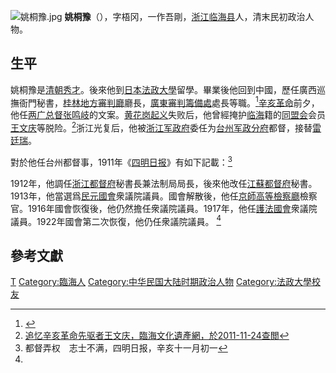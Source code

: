 [[File:姚桐豫.jpg|thumb]]
'''姚桐豫'''（{{bd|1869年||？|}}），字梧冈，一作吾剛，[[浙江|浙江]][[临海县|临海县]]人，清末民初政治人物。

==生平==
姚桐豫是[[清朝|清朝]][[秀才|秀才]]。後來他到[[日本|日本]][[法政大學|法政大學]]留學。畢業後他回到中國，歷任廣西巡撫衙門秘書，[[桂林地方審判廳|桂林地方審判廳]]廳長，[[廣東審判籌備處|廣東審判籌備處]]處長等職。<ref name=crn>{{Cite web |url=http://www.chinareviewnews.com/crn-webapp/cbspub/secDetail.jsp?bookid=35443&secid=35486 |title=姚翰、姚筠等，中國評論學術出版社，於2011-11-24查閲 |access-date=2011-11-24 |archive-date=2019-08-12 |archive-url=https://web.archive.org/web/20190812123015/http://www.chinareviewnews.com/crn-webapp/cbspub/secDetail.jsp?bookid=35443&secid=35486 }}</ref>[[辛亥革命|辛亥革命]]前夕，他任[[两广总督|两广总督]][[张鸣岐|张鸣岐]]的文案。[[黄花岗起义|黄花岗起义]]失败后，他曾經掩护[[临海|临海]]籍的[[同盟会|同盟会]]会员[[王文庆|王文庆]]等脱险。<ref>[http://www.lhww.gov.cn/info.asp?id=1462 追忆辛亥革命先驱者王文庆，臨海文化遺產網，於2011-11-24查閲]{{dead link|date=2017年12月 |bot=InternetArchiveBot |fix-attempted=yes }}</ref>浙江光复后，他被[[浙江军政府|浙江军政府]]委任为[[台州军政分府|台州军政分府]]都督，接替[[雷廷瑞|雷廷瑞]]。 

對於他任台州都督事，1911年《[[四明日报|四明日报]]》有如下記載：<ref>都督弄权　志士不满，四明日报，辛亥十一月初一</ref>
{{引用|
<center>都督弄权　志士不满</center><br/>

[[台州|台州]]设立军政分府，在杭起义光复之台人士纷纷由杭回台，多至三四十人，咸希望参预军府新事业，为桑梓造共和幸福。迨群抵[[海门|海门]]，都督姚桐豫立即发挥其任用私人手段。第一派出卫队官[[葛奇峰|葛奇峰]]，则军界已失所望。复用秘书员[[何兼善|何兼善]]，系向在渔团局司事分台候补场中之滑吏。其他若[[冯杰|冯杰]]、[[卢华士|卢华士]]，豚尾摇曳，顽旧无知。姚固利其私人，诸志士皆不乐与其共事。且他人士在杭起义，以头颅换得军政分府，一至台州只为姚氏私人之啖饭地，一时起义诸同志群相愤激，有议以手枪赠姚者，有议以姚将取消者。（杭州起义，姚未在场，由[[黄岩|黄岩]]民事长[[杨云帆|杨云帆]]君权其任受台事者。）经各邑民事长力为调停，已有多数人解散回杭。讵日前姚氏又无辜纵卫队杀金氏父子，以至全台人心浮动，军政分府更有危在旦夜之势。彼由杭相随回台者，立即纷纷辞退，势成瓦解。闻辞去者大约黄、太居多，现姚皆引[[临海|临海]]私人充补。以后台州之局面恐更不堪设想矣。}}

1912年，他調任[[浙江都督府|浙江都督府]]秘書長兼法制局局長，後來他改任[[江蘇都督府|江蘇都督府]]秘書。1913年，他當選爲[[民元國會|民元國會]]衆議院議員。國會解散後，他任[[京師高等檢察廳|京師高等檢察廳]]檢察官。1916年國會恢復後，他仍然擔任衆議院議員。1917年，他任[[護法國會|護法國會]]衆議院議員。1922年國會第二次恢復，他仍任衆議院議員。 <ref name=crn/>

==參考文獻==
{{reflist}}

{{中华民国各省都督府代表联合会上海会议代表}}
{{Authority control}}
{{DEFAULTSORT:Yao姚}}
[[Category:姚姓|T]]
[[Category:臨海人|Category:臨海人]]
[[Category:中华民国大陆时期政治人物|Category:中华民国大陆时期政治人物]]
[[Category:法政大學校友|Category:法政大學校友]]